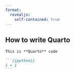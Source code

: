 ```yaml
---
format:
  revealjs:
    self-contained: true
---
```


## How to write Quarto

```` markdown
This is **Quarto** code

```{{python}}
1 + 1
```
````
